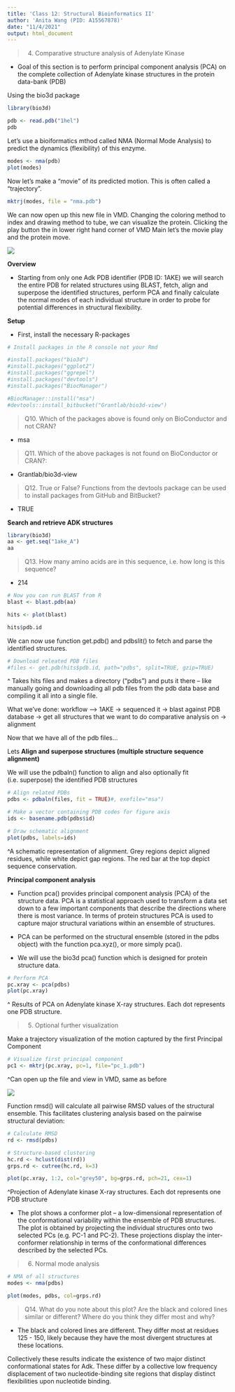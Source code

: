 ```yaml
---
title: 'Class 12: Structural Bioinformatics II'
author: 'Anita Wang (PID: A15567878)'
date: "11/4/2021"
output: html_document
---
```


> 4. Comparative structure analysis of Adenylate Kinase

- Goal of this section is to perform principal component analysis (PCA) on the complete collection of Adenylate kinase structures in the protein data-bank (PDB)

Using the bio3d package

```r
library(bio3d)

pdb <- read.pdb("1hel")
pdb
```

Let's use a bioiformatics mthod called NMA (Normal Mode Analysis) to predict the dynamics (flexibility) of this enzyme.

```r
modes <- nma(pdb)
plot(modes)
```

Now let's make a "movie" of its predicted motion. This is often called a "trajectory". 

```r
mktrj(modes, file = "nma.pdb")
```

We can now open up this new file in VMD. Changing the coloring method to index and drawing method to tube, we can visualize the protein. Clicking the play button the in lower right hand corner of VMD Main let's the movie play and the protein move. 

![](nma.pdb.movie.png)


**Overview**

- Starting from only one Adk PDB identifier (PDB ID: 1AKE) we will search the entire PDB for related structures using BLAST, fetch, align and superpose the identified structures, perform PCA and finally calculate the normal modes of each individual structure in order to probe for potential differences in structural flexibility.

**Setup**

- First, install the necessary R-packages 

```r
# Install packages in the R console not your Rmd

#install.packages("bio3d")
#install.packages("ggplot2")
#install.packages("ggrepel")
#install.packages("devtools")
#install.packages("BiocManager")

#BiocManager::install("msa")
#devtools::install_bitbucket("Grantlab/bio3d-view")
```

> Q10. Which of the packages above is found only on BioConductor and not CRAN? 

- msa

> Q11. Which of the above packages is not found on BioConductor or CRAN?: 

- Grantlab/bio3d-view

> Q12. True or False? Functions from the devtools package can be used to install packages from GitHub and BitBucket?

- TRUE


**Search and retrieve ADK structures**

```r
library(bio3d)
aa <- get.seq("1ake_A")
aa
```

> Q13. How many amino acids are in this sequence, i.e. how long is this sequence? 

- 214


```r
# Now you can run BLAST from R
blast <- blast.pdb(aa)
```

```r
hits <- plot(blast)
```

```r
hits$pdb.id
```

We can now use function get.pdb() and pdbslit() to fetch and parse the identified structures.


```r
# Download releated PDB files
#files <- get.pdb(hits$pdb.id, path="pdbs", split=TRUE, gzip=TRUE)
```

^ Takes hits files and makes a directory ("pdbs") and puts it there -- like manually going and downloading all pdb files from the pdb data base and compiling it all into a single file. 

What we've done: workflow --> 1AKE -> sequenced it  -> blast against PDB database -> get all structures that we want to do comparative analysis on -> alignment 

Now that we have all of the pdb files...

Lets **Align and superpose structures (multiple structure sequence alignment)**

 We will use the pdbaln() function to align and also optionally fit (i.e. superpose) the identified PDB structures

```r
# Align related PDBs
pdbs <- pdbaln(files, fit = TRUE)#, exefile="msa")
```

```r
# Make a vector containing PDB codes for figure axis
ids <- basename.pdb(pdbs$id)

# Draw schematic alignment
plot(pdbs, labels=ids)
```

^A schematic representation of alignment. Grey regions depict aligned residues, while white depict gap regions. The red bar at the top depict sequence conservation.

**Principal component analysis**

- Function pca() provides principal component analysis (PCA) of the structure data. PCA is a statistical approach used to transform a data set down to a few important components that describe the directions where there is most variance. In terms of protein structures PCA is used to capture major structural variations within an ensemble of structures.

- PCA can be performed on the structural ensemble (stored in the pdbs object) with the function pca.xyz(), or more simply pca().

- We will use the bio3d pca() function which is designed for protein structure data. 

```r
# Perform PCA
pc.xray <- pca(pdbs)
plot(pc.xray)
```

^ Results of PCA on Adenylate kinase X-ray structures. Each dot represents one PDB structure.

> 5. Optional further visualization

Make a trajectory visualization of the motion captured by the first Principal Component

```r
# Visualize first principal component
pc1 <- mktrj(pc.xray, pc=1, file="pc_1.pdb")
```

^Can open up the file and view in VMD, same as before 

![](pc.1.movie.png)


Function rmsd() will calculate all pairwise RMSD values of the structural ensemble. This facilitates clustering analysis based on the pairwise structural deviation:

```r
# Calculate RMSD
rd <- rmsd(pdbs)

# Structure-based clustering
hc.rd <- hclust(dist(rd))
grps.rd <- cutree(hc.rd, k=3)

plot(pc.xray, 1:2, col="grey50", bg=grps.rd, pch=21, cex=1)
```

^Projection of Adenylate kinase X-ray structures. Each dot represents one PDB structure

- The plot shows a conformer plot – a low-dimensional representation of the conformational variability within the ensemble of PDB structures. The plot is obtained by projecting the individual structures onto two selected PCs (e.g. PC-1 and PC-2). These projections display the inter-conformer relationship in terms of the conformational differences described by the selected PCs.


> 6. Normal mode analysis

```r
# NMA of all structures
modes <- nma(pdbs)
```

```r
plot(modes, pdbs, col=grps.rd)

```

> Q14. What do you note about this plot? Are the black and colored lines similar or different? Where do you think they differ most and why?

- The black and colored lines are different. They differ most at residues 125 - 150, likely because they have the most divergent structures at these locations. 

Collectively these results indicate the existence of two major distinct conformational states for Adk. These differ by a collective low frequency displacement of two nucleotide-binding site regions that display distinct flexibilities upon nucleotide binding.


